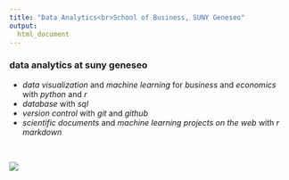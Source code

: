 ```yaml
---
title: "Data Analytics<br>School of Business, SUNY Geneseo"
output: 
  html_document
---
```


### data analytics at suny geneseo

- *data visualization* and *machine learning* for *business* and *economics* with *python* and *r*
- *database* with *sql*
- *version control* with *git* and *github*
- *scientific documents* and *machine learning projects on the web* with *r markdown*

<br>

<div style="width:600px; height:450px">
![](figures/correlation_causation.jpg)
</div>

